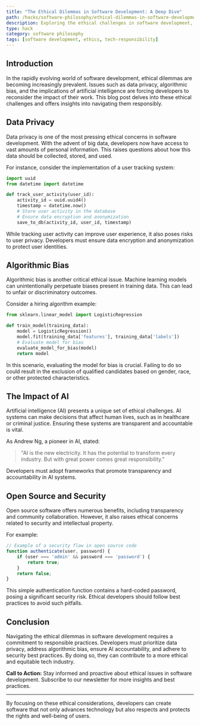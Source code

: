 ```yaml
---
title: "The Ethical Dilemmas in Software Development: A Deep Dive"
path: /hacks/software-philosophy/ethical-dilemmas-in-software-development
description: Exploring the ethical challenges in software development, from data privacy to algorithmic bias. Learn how to navigate these dilemmas responsibly.
type: hack
category: software philosophy
tags: [software development, ethics, tech-responsibility]
---
```


## Introduction

In the rapidly evolving world of software development, ethical dilemmas are becoming increasingly prevalent. Issues such as data privacy, algorithmic bias, and the implications of artificial intelligence are forcing developers to reconsider the impact of their work. This blog post delves into these ethical challenges and offers insights into navigating them responsibly.

## Data Privacy

Data privacy is one of the most pressing ethical concerns in software development. With the advent of big data, developers now have access to vast amounts of personal information. This raises questions about how this data should be collected, stored, and used.

For instance, consider the implementation of a user tracking system:

```python
import uuid
from datetime import datetime

def track_user_activity(user_id):
    activity_id = uuid.uuid4()
    timestamp = datetime.now()
    # Store user activity in the database
    # Ensure data encryption and anonymization
    save_to_db(activity_id, user_id, timestamp)
```

While tracking user activity can improve user experience, it also poses risks to user privacy. Developers must ensure data encryption and anonymization to protect user identities.

## Algorithmic Bias

Algorithmic bias is another critical ethical issue. Machine learning models can unintentionally perpetuate biases present in training data. This can lead to unfair or discriminatory outcomes.

Consider a hiring algorithm example:

```python
from sklearn.linear_model import LogisticRegression

def train_model(training_data):
    model = LogisticRegression()
    model.fit(training_data['features'], training_data['labels'])
    # Evaluate model for bias
    evaluate_model_for_bias(model)
    return model
```

In this scenario, evaluating the model for bias is crucial. Failing to do so could result in the exclusion of qualified candidates based on gender, race, or other protected characteristics.

## The Impact of AI

Artificial intelligence (AI) presents a unique set of ethical challenges. AI systems can make decisions that affect human lives, such as in healthcare or criminal justice. Ensuring these systems are transparent and accountable is vital.

As Andrew Ng, a pioneer in AI, stated:

> "AI is the new electricity. It has the potential to transform every industry. But with great power comes great responsibility."

Developers must adopt frameworks that promote transparency and accountability in AI systems.

## Open Source and Security

Open source software offers numerous benefits, including transparency and community collaboration. However, it also raises ethical concerns related to security and intellectual property.

For example:

```javascript
// Example of a security flaw in open source code
function authenticate(user, password) {
    if (user === 'admin' && password === 'password') {
        return true;
    }
    return false;
}
```

This simple authentication function contains a hard-coded password, posing a significant security risk. Ethical developers should follow best practices to avoid such pitfalls.

## Conclusion

Navigating the ethical dilemmas in software development requires a commitment to responsible practices. Developers must prioritize data privacy, address algorithmic bias, ensure AI accountability, and adhere to security best practices. By doing so, they can contribute to a more ethical and equitable tech industry.

**Call to Action:** Stay informed and proactive about ethical issues in software development. Subscribe to our newsletter for more insights and best practices.

---

By focusing on these ethical considerations, developers can create software that not only advances technology but also respects and protects the rights and well-being of users.